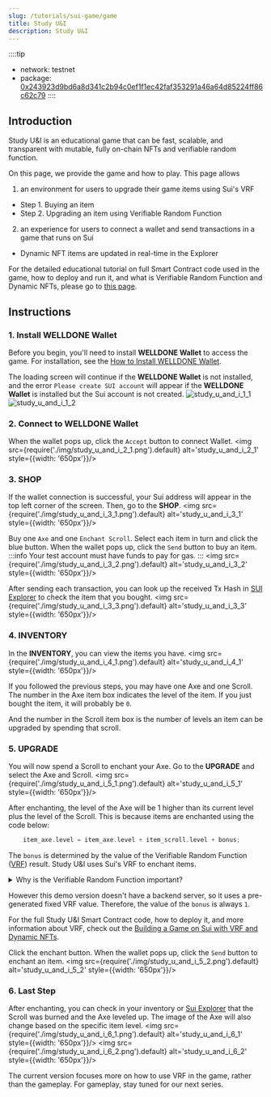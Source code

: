 ```yaml
---
slug: /tutorials/sui-game/game
title: Study U&I
description: Study U&I
---
```


::::tip
- network: testnet
- package: [0x243923d9bd6a8d341c2b94c0ef1f1ec42faf353291a46a64d85224ff86c62c79](https://suiexplorer.com/object/0x243923d9bd6a8d341c2b94c0ef1f1ec42faf353291a46a64d85224ff86c62c79?network=testnet)
::::


<UnityCanvas 
    loaderUrl = "/unity3d/study-u-i/build.loader.js"
    dataUrl = "/unity3d/study-u-i/build.data"
    frameworkUrl = "/unity3d/study-u-i/build.framework.js"
    codeUrl = "/unity3d/study-u-i/build.wasm"
/>

## Introduction
Study U&I is an educational game that can be fast, scalable, and transparent with mutable, fully on-chain NFTs and verifiable random function.

On this page, we provide the game and how to play. This page allows

1. an environment for users to upgrade their game items using Sui's VRF
- Step 1. Buying an item
- Step 2. Upgrading an item using Verifiable Random Function

2. an experience for users to connect a wallet and send transactions in a game that runs on Sui
- Dynamic NFT items are updated in real-time in the Explorer

For the detailed educational tutorial on full Smart Contract code used in the game, how to deploy and run it, and what is Verifiable Random Function and Dynamic NFTs, please go to [this page](https://docs.welldonestudio.io/tutorials/sui-game/).

## Instructions
### 1. Install WELLDONE Wallet
Before you begin, you'll need to install **WELLDONE Wallet** to access the game. For installation, see the [How to Install WELLDONE Wallet](https://docs.welldonestudio.io/wallet/manual/how-to-install).

The loading screen will continue if the **WELLDONE Wallet** is not installed, and the error `Please create SUI account` will appear if the **WELLDONE Wallet** is installed but the Sui account is not created.
![study_u_and_i_1_1](https://github.com/welldonestudio/welldonestudio.github.io/assets/49579003/815f7bd4-e821-4a28-a739-57a5a1c5b6aa)
![study_u_and_i_1_2](https://github.com/welldonestudio/welldonestudio.github.io/assets/49579003/8a6fd136-7e8f-47f0-bcc9-26532d601b10)

### 2. Connect to WELLDONE Wallet
When the wallet pops up, click the `Accept` button to connect Wallet.
<img src={require('./img/study_u_and_i_2_1.png').default} alt='study_u_and_i_2_1' style={{width: '650px'}}/>

### 3. SHOP
If the wallet connection is successful, your Sui address will appear in the top left corner of the screen. Then, go to the **SHOP**.
<img src={require('./img/study_u_and_i_3_1.png').default} alt='study_u_and_i_3_1' style={{width: '650px'}}/>

Buy one `Axe` and one `Enchant Scroll`. Select each item in turn and click the blue button. When the wallet pops up, click the `Send` button to buy an item.
:::info
Your test account must have funds to pay for gas.
:::
<img src={require('./img/study_u_and_i_3_2.png').default} alt='study_u_and_i_3_2' style={{width: '650px'}}/>

After sending each transaction, you can look up the received Tx Hash in [SUI Explorer](https://suiexplorer.com/) to check the item that you bought.
<img src={require('./img/study_u_and_i_3_3.png').default} alt='study_u_and_i_3_3' style={{width: '650px'}}/>

### 4. INVENTORY
In the **INVENTORY**, you can view the items you have.
<img src={require('./img/study_u_and_i_4_1.png').default} alt='study_u_and_i_4_1' style={{width: '650px'}}/>

If you followed the previous steps, you may have one Axe and one Scroll. The number in the Axe item box indicates the level of the item. If you just bought the item, it will probably be `0`. 

And the number in the Scroll item box is the number of levels an item can be upgraded by spending that scroll.

### 5. UPGRADE
You will now spend a Scroll to enchant your Axe. Go to the **UPGRADE** and select the Axe and Scroll. 
<img src={require('./img/study_u_and_i_5_1.png').default} alt='study_u_and_i_5_1' style={{width: '650px'}}/>

After enchanting, the level of the Axe will be 1 higher than its current level plus the level of the Scroll. This is because items are enchanted using the code below:

```rust
    item_axe.level = item_axe.level + item_scroll.level + bonus;
```

The `bonus` is determined by the value of the Verifiable Random Function ([VRF](https://docs.sui.io/learn/cryptography/ecvrf)) result. Study U&I uses Sui's VRF to enchant items.

<details>
  <summary>Why is the Verifiable Random Function important?</summary>
  <div>
    <div>
    VRF is important because users can provide a seed for the game company to generate a random value, and users can always verify that the game company used that seed to generate the random. Therefore it is transparent.
    </div>
  </div>
</details>

However this demo version doesn't have a backend server, so it uses a pre-generated fixed VRF value. Therefore, the value of the `bonus` is always `1`.

For the full Study U&I Smart Contract code, how to deploy it, and more information about VRF, check out the [Building a Game on Sui with VRF and Dynamic NFTs](https://docs.welldonestudio.io/tutorials/sui-game/#smart-contract-update-item).

Click the enchant button. When the wallet pops up, click the `Send` button to enchant an item.
<img src={require('./img/study_u_and_i_5_2.png').default} alt='study_u_and_i_5_2' style={{width: '650px'}}/>

### 6. Last Step
After enchanting, you can check in your inventory or [Sui Explorer](https://suiexplorer.com/) that the Scroll was burned and the Axe leveled up. The image of the Axe will also change based on the specific item level.
<img src={require('./img/study_u_and_i_6_1.png').default} alt='study_u_and_i_6_1' style={{width: '650px'}}/>
<img src={require('./img/study_u_and_i_6_2.png').default} alt='study_u_and_i_6_2' style={{width: '650px'}}/>

The current version focuses more on how to use VRF in the game, rather than the gameplay. For gameplay, stay tuned for our next series.